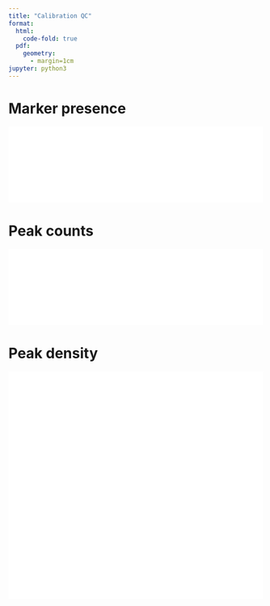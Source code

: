 ```yaml
---
title: "Calibration QC"
format:
  html:
    code-fold: true
  pdf:
    geometry:
      - margin=1cm
jupyter: python3
---
```


# Marker presence
![](pdfs/marker_presence.pdf){width=100%}

# Peak counts
![](pdfs/peak_counts.pdf){width=100%}

# Peak density
![](pdfs/peak_density_combined.pdf){width=100%}
![](pdfs/peak_density_ranges.pdf){width=100%}
![](pdfs/peak_density_standards.pdf){width=100%}
